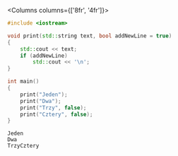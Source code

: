 
<Columns columns={['8fr', '4fr']}>
<div>

```cpp
#include <iostream>

void print(std::string text, bool addNewLine = true)
{
	std::cout << text;
	if (addNewLine)
		std::cout << '\n';
}

int main()
{
	print("Jeden");
	print("Dwa");
	print("Trzy", false);
	print("Cztery", false);
}
```

</div>
<div>

```plaintext title="Wynik (konsola)"
Jeden
Dwa
TrzyCztery
```

</div>
</Columns>
